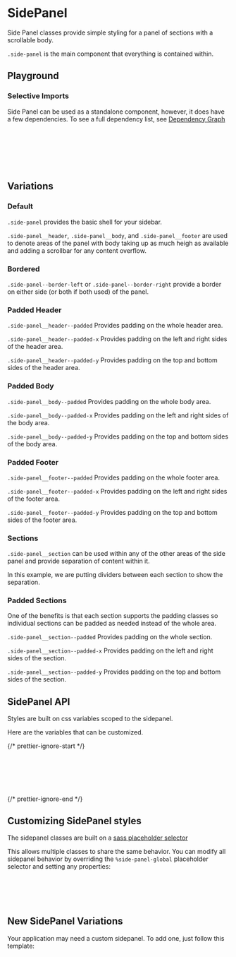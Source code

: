 

<Meta of={SidePanelStories} />

# SidePanel

Side Panel classes provide simple styling for a panel of sections with a scrollable body.

`.side-panel` is the main component that everything is contained within.

<div
  dangerouslySetInnerHTML={{
    __html: createAlert({
      title: 'Note',
      icon: 'info',
      warningLevel: 'info',
      description:
        'The wrapping div with a height in the code snippets is just for demonstration purposes in this documentation. It is not necessary for use in your application.',
      iconDocsClassFix: 'sb-unstyled',
    }).outerHTML,
  }}
></div>

## Playground

<Canvas of={SidePanelStories.Default} />
<Controls of={SidePanelStories.Default} />

### Selective Imports

Side Panel can be used as a standalone component, however, it does have a few dependencies. To see a full dependency list, see [Dependency Graph](?path=/docs/overview-selective-imports--docs#dependencies)

```css
// Depends on
@import '@rolemodel/optics/dist/scss/core/tokens';
@import '@rolemodel/optics/dist/scss/core/base';

// Component
@import '@rolemodel/optics/dist/scss/components/side_panel';
```

## Variations

### Default

`.side-panel` provides the basic shell for your sidebar.

`.side-panel__header`, `.side-panel__body`, and `.side-panel__footer` are used to denote areas of the panel with body taking up as much heigh as available and adding a scrollbar for any content overflow.

<Canvas of={SidePanelStories.Default} />

### Bordered

`.side-panel--border-left` or `.side-panel--border-right` provide a border on either side (or both if both used) of the panel.

<Canvas of={SidePanelStories.Bordered} />

### Padded Header

`.side-panel__header--padded` Provides padding on the whole header area.

`.side-panel__header--padded-x` Provides padding on the left and right sides of the header area.

`.side-panel__header--padded-y` Provides padding on the top and bottom sides of the header area.

<Canvas of={SidePanelStories.PaddedHeader} />

### Padded Body

`.side-panel__body--padded` Provides padding on the whole body area.

`.side-panel__body--padded-x` Provides padding on the left and right sides of the body area.

`.side-panel__body--padded-y` Provides padding on the top and bottom sides of the body area.

<Canvas of={SidePanelStories.PaddedBody} />

### Padded Footer

`.side-panel__footer--padded` Provides padding on the whole footer area.

`.side-panel__footer--padded-x` Provides padding on the left and right sides of the footer area.

`.side-panel__footer--padded-y` Provides padding on the top and bottom sides of the footer area.

<Canvas of={SidePanelStories.PaddedFooter} />

### Sections

`.side-panel__section` can be used within any of the other areas of the side panel and provide separation of content within it.

In this example, we are putting dividers between each section to show the separation.

<Canvas of={SidePanelStories.WithSections} />

### Padded Sections

One of the benefits is that each section supports the padding classes so individual sections can be padded as needed instead of the whole area.

`.side-panel__section--padded` Provides padding on the whole section.

`.side-panel__section--padded-x` Provides padding on the left and right sides of the section.

`.side-panel__section--padded-y` Provides padding on the top and bottom sides of the section.

<Canvas of={SidePanelStories.PaddedSection} />

## SidePanel API

Styles are built on css variables scoped to the sidepanel.

Here are the variables that can be customized.

{/* prettier-ignore-start */}
```css
--_op-side-panel-width
--_op-side-panel-header-padding
--_op-side-panel-body-padding
--_op-side-panel-footer-padding
--_op-side-panel-section-padding
```
{/* prettier-ignore-end */}

## Customizing SidePanel styles

<div
  dangerouslySetInnerHTML={{
    __html: createAlert({
      title: 'Important!',
      description: 'These patterns represent how to customize the style of the sidepanel for your project.',
    }).outerHTML,
  }}
></div>

The sidepanel classes are built on a [sass placeholder selector](https://sass-lang.com/documentation/style-rules/placeholder-selectors)

This allows multiple classes to share the same behavior. You can modify all sidepanel behavior by overriding the `%side-panel-global` placeholder selector and setting any properties:

```css
%side-panel-global {
  background-color: var(--op-color-primary-plus-six);
  color: var(--op-color-primary-on-plus-six);
}
```

## New SidePanel Variations

<div
  dangerouslySetInnerHTML={{
    __html: createAlert({
      title: 'Important!',
      description: 'These patterns represent how to create new variations of the SidePanel for your project.',
    }).outerHTML,
  }}
></div>

Your application may need a custom sidepanel. To add one, just follow this template:

```css
.sidepanel-{name} {
  @extend %side-panel-global;

  --_op-side-panel-width: calc(108 * var(--op-size-unit)); // 432px
  --_op-side-panel-header-padding: var(--op-space-large);
  --_op-side-panel-body-padding: var(--op-space-large);
  --_op-side-panel-footer-padding: var(--op-space-large);
  --_op-side-panel-section-padding: var(--op-space-small);
}
```
